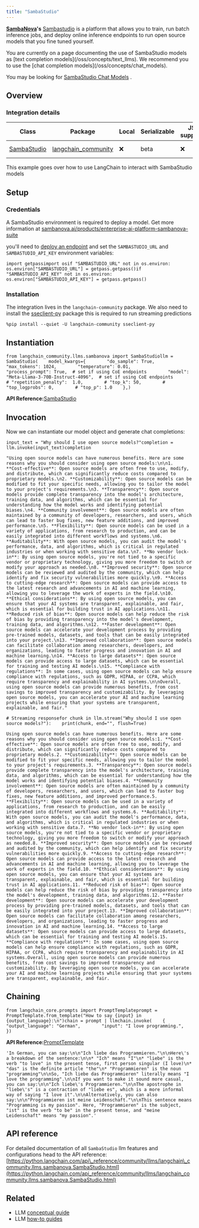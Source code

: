 ```yaml
---
title: "SambaStudio"
---
```


**[SambaNova](https://sambanova.ai/)'s** [Sambastudio](https://sambanova.ai/technology/full-stack-ai-platform) is a platform that allows you to train, run batch inference jobs, and deploy online inference endpoints to run open source models that you fine tuned yourself.

<Warning>
  You are currently on a page documenting the use of SambaStudio models as [text completion models](/oss/concepts/text_llms). We recommend you to use the [chat completion models](/oss/concepts/chat_models).

  You may be looking for [SambaStudio Chat Models](/oss/integrations/chat/sambastudio) .
</Warning>

## Overview

### Integration details

| Class                                                                                                                        | Package                                                                                 | Local | Serializable | JS support | Package downloads                                                                           | Package latest                                                                           |
| ---------------------------------------------------------------------------------------------------------------------------- | --------------------------------------------------------------------------------------- | ----- | ------------ | ---------- | ------------------------------------------------------------------------------------------- | ---------------------------------------------------------------------------------------- |
| [SambaStudio](https://python.langchain.com/api_reference/community/llms/langchain_community.llms.sambanova.SambaStudio.html) | [langchain\_community](https://python.langchain.com/api_reference/community/index.html) | ❌     | beta         | ❌          | ![PyPI - Downloads](/images/oss/integrations/llms/sambastudio/pypi/dm/langchain_community) | ![PyPI - Version](/images/oss/integrations/llms/sambastudio/pypi/v/langchain_community) |

This example goes over how to use LangChain to interact with SambaStudio models

## Setup

### Credentials

A SambaStudio environment is required to deploy a model. Get more information at [sambanova.ai/products/enterprise-ai-platform-sambanova-suite](https://sambanova.ai/products/enterprise-ai-platform-sambanova-suite)

you'll need to [deploy an endpoint](https://docs.sambanova.ai/sambastudio/latest/endpoints.html) and set the `SAMBASTUDIO_URL` and `SAMBASTUDIO_API_KEY` environment variables:

```
import getpassimport osif "SAMBASTUDIO_URL" not in os.environ:    os.environ["SAMBASTUDIO_URL"] = getpass.getpass()if "SAMBASTUDIO_API_KEY" not in os.environ:    os.environ["SAMBASTUDIO_API_KEY"] = getpass.getpass()
```

### Installation

The integration lives in the `langchain-community` package. We also need to install the [sseclient-py](https://pypi.org/project/sseclient-py/) package this is required to run streaming predictions

```
%pip install --quiet -U langchain-community sseclient-py
```

## Instantiation

```
from langchain_community.llms.sambanova import SambaStudiollm = SambaStudio(    model_kwargs={        "do_sample": True,        "max_tokens": 1024,        "temperature": 0.01,        "process_prompt": True,  # set if using CoE endpoints        "model": "Meta-Llama-3-70B-Instruct-4096",  # set if using CoE endpoints        # "repetition_penalty":  1.0,        # "top_k": 50,        # "top_logprobs": 0,        # "top_p": 1.0    },)
```

**API Reference:**[SambaStudio](https://python.langchain.com/api_reference/community/llms/langchain_community.llms.sambanova.SambaStudio.html)

## Invocation

Now we can instantiate our model object and generate chat completions:

```
input_text = "Why should I use open source models?"completion = llm.invoke(input_text)completion
```

```
"Using open source models can have numerous benefits. Here are some reasons why you should consider using open source models:\n\n1. **Cost-effective**: Open source models are often free to use, modify, and distribute, which can significantly reduce costs compared to proprietary models.\n2. **Customizability**: Open source models can be modified to fit your specific needs, allowing you to tailor the model to your project's requirements.\n3. **Transparency**: Open source models provide complete transparency into the model's architecture, training data, and algorithms, which can be essential for understanding how the model works and identifying potential biases.\n4. **Community involvement**: Open source models are often maintained by a community of developers, researchers, and users, which can lead to faster bug fixes, new feature additions, and improved performance.\n5. **Flexibility**: Open source models can be used in a variety of applications, from research to production, and can be easily integrated into different workflows and systems.\n6. **Auditability**: With open source models, you can audit the model's performance, data, and algorithms, which is critical in regulated industries or when working with sensitive data.\n7. **No vendor lock-in**: By using open source models, you're not tied to a specific vendor or proprietary technology, giving you more freedom to switch or modify your approach as needed.\n8. **Improved security**: Open source models can be reviewed and audited by the community, which can help identify and fix security vulnerabilities more quickly.\n9. **Access to cutting-edge research**: Open source models can provide access to the latest research and advancements in AI and machine learning, allowing you to leverage the work of experts in the field.\n10. **Ethical considerations**: By using open source models, you can ensure that your AI systems are transparent, explainable, and fair, which is essential for building trust in AI applications.\n11. **Reduced risk of bias**: Open source models can help reduce the risk of bias by providing transparency into the model's development, training data, and algorithms.\n12. **Faster development**: Open source models can accelerate your development process by providing pre-trained models, datasets, and tools that can be easily integrated into your project.\n13. **Improved collaboration**: Open source models can facilitate collaboration among researchers, developers, and organizations, leading to faster progress and innovation in AI and machine learning.\n14. **Access to large datasets**: Open source models can provide access to large datasets, which can be essential for training and testing AI models.\n15. **Compliance with regulations**: In some cases, using open source models can help ensure compliance with regulations, such as GDPR, HIPAA, or CCPA, which require transparency and explainability in AI systems.\n\nOverall, using open source models can provide numerous benefits, from cost savings to improved transparency and customizability. By leveraging open source models, you can accelerate your AI and machine learning projects while ensuring that your systems are transparent, explainable, and fair."
```

```
# Streaming responsefor chunk in llm.stream("Why should I use open source models?"):    print(chunk, end="", flush=True)
```

```
Using open source models can have numerous benefits. Here are some reasons why you should consider using open source models:1. **Cost-effective**: Open source models are often free to use, modify, and distribute, which can significantly reduce costs compared to proprietary models.2. **Customizability**: Open source models can be modified to fit your specific needs, allowing you to tailor the model to your project's requirements.3. **Transparency**: Open source models provide complete transparency into the model's architecture, training data, and algorithms, which can be essential for understanding how the model works and identifying potential biases.4. **Community involvement**: Open source models are often maintained by a community of developers, researchers, and users, which can lead to faster bug fixes, new feature additions, and improved performance.5. **Flexibility**: Open source models can be used in a variety of applications, from research to production, and can be easily integrated into different workflows and systems.6. **Auditability**: With open source models, you can audit the model's performance, data, and algorithms, which is critical in regulated industries or when working with sensitive data.7. **No vendor lock-in**: By using open source models, you're not tied to a specific vendor or proprietary technology, giving you more freedom to switch or modify your approach as needed.8. **Improved security**: Open source models can be reviewed and audited by the community, which can help identify and fix security vulnerabilities more quickly.9. **Access to cutting-edge research**: Open source models can provide access to the latest research and advancements in AI and machine learning, allowing you to leverage the work of experts in the field.10. **Ethical considerations**: By using open source models, you can ensure that your AI systems are transparent, explainable, and fair, which is essential for building trust in AI applications.11. **Reduced risk of bias**: Open source models can help reduce the risk of bias by providing transparency into the model's development, training data, and algorithms.12. **Faster development**: Open source models can accelerate your development process by providing pre-trained models, datasets, and tools that can be easily integrated into your project.13. **Improved collaboration**: Open source models can facilitate collaboration among researchers, developers, and organizations, leading to faster progress and innovation in AI and machine learning.14. **Access to large datasets**: Open source models can provide access to large datasets, which can be essential for training and testing AI models.15. **Compliance with regulations**: In some cases, using open source models can help ensure compliance with regulations, such as GDPR, HIPAA, or CCPA, which require transparency and explainability in AI systems.Overall, using open source models can provide numerous benefits, from cost savings to improved transparency and customizability. By leveraging open source models, you can accelerate your AI and machine learning projects while ensuring that your systems are transparent, explainable, and fair.
```

## Chaining

```
from langchain_core.prompts import PromptTemplateprompt = PromptTemplate.from_template("How to say {input} in {output_language}:\n")chain = prompt | llmchain.invoke(    {        "output_language": "German",        "input": "I love programming.",    })
```

**API Reference:**[PromptTemplate](https://python.langchain.com/api_reference/core/prompts/langchain_core.prompts.prompt.PromptTemplate.html)

```
'In German, you can say:\n\n"Ich liebe das Programmieren."\n\nHere\'s a breakdown of the sentence:\n\n* "Ich" means "I"\n* "liebe" is the verb "to love" in the present tense, first person singular (I love)\n* "das" is the definite article "the"\n* "Programmieren" is the noun "programming"\n\nSo, "Ich liebe das Programmieren" literally means "I love the programming".\n\nIf you want to make it sound more casual, you can say:\n\n"Ich liebe\'s Programmieren."\n\nThe apostrophe in "liebe\'s" is a contraction of "liebe es", which is a more informal way of saying "I love it".\n\nAlternatively, you can also say:\n\n"Programmieren ist meine Leidenschaft."\n\nThis sentence means "Programming is my passion". Here, "Programmieren" is the subject, "ist" is the verb "to be" in the present tense, and "meine Leidenschaft" means "my passion".'
```

## API reference

For detailed documentation of all `SambaStudio` llm features and configurations head to the API reference: [https://python.langchain.com/api\_reference/community/llms/langchain\_community.llms.sambanova.SambaStudio.html](https://python.langchain.com/api_reference/community/llms/langchain_community.llms.sambanova.SambaStudio.html)

## Related

* LLM [conceptual guide](/oss/concepts/text_llms)
* LLM [how-to guides](/oss/how_to/#llms)
